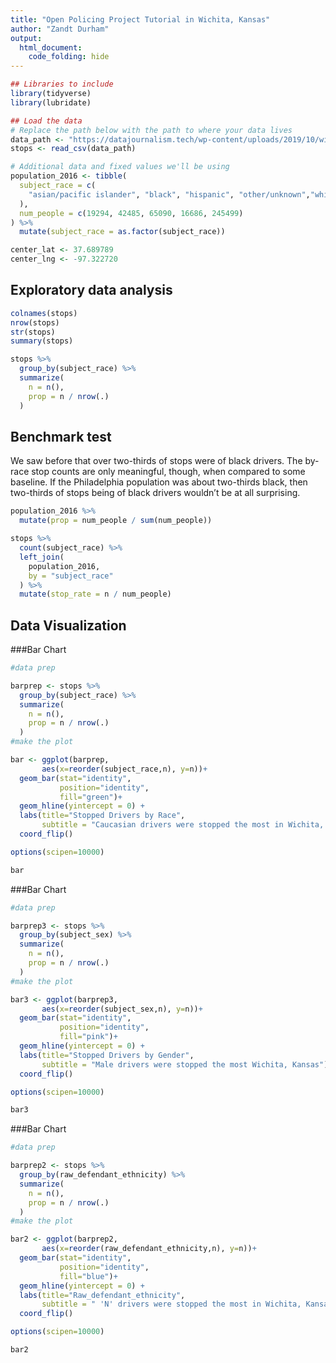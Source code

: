 ```yaml
---
title: "Open Policing Project Tutorial in Wichita, Kansas"
author: "Zandt Durham"
output:
  html_document:
    code_folding: hide
---
```


```r
## Libraries to include
library(tidyverse)
library(lubridate)

## Load the data
# Replace the path below with the path to where your data lives
data_path <- "https://datajournalism.tech/wp-content/uploads/2019/10/wichita.csv"
stops <- read_csv(data_path)

# Additional data and fixed values we'll be using
population_2016 <- tibble(
  subject_race = c(
    "asian/pacific islander", "black", "hispanic", "other/unknown","white"
  ),
  num_people = c(19294, 42485, 65090, 16686, 245499)
) %>% 
  mutate(subject_race = as.factor(subject_race))

center_lat <- 37.689789
center_lng <- -97.322720
```

## Exploratory data analysis


```r
colnames(stops)
nrow(stops)
str(stops)
summary(stops)
```

```r
stops %>% 
  group_by(subject_race) %>% 
  summarize(
    n = n(),
    prop = n / nrow(.)
  )
```



## Benchmark test

We saw before that over two-thirds of stops were of black drivers. The by-race
stop counts are only meaningful, though, when compared to some baseline. If
the Philadelphia population was about two-thirds black, then two-thirds of stops
being of black drivers wouldn't be at all surprising. 

```r
population_2016 %>% 
  mutate(prop = num_people / sum(num_people))
```


```r
stops %>% 
  count(subject_race) %>% 
  left_join(
    population_2016,
    by = "subject_race"
  ) %>% 
  mutate(stop_rate = n / num_people)
```


## Data Visualization

###Bar Chart
```r
#data prep

barprep <- stops %>% 
  group_by(subject_race) %>% 
  summarize(
    n = n(),
    prop = n / nrow(.)
  )
#make the plot

bar <- ggplot(barprep,
       aes(x=reorder(subject_race,n), y=n))+
  geom_bar(stat="identity", 
           position="identity", 
           fill="green")+
  geom_hline(yintercept = 0) +
  labs(title="Stopped Drivers by Race",
       subtitle = "Caucasian drivers were stopped the most in Wichita, Kansas")+
  coord_flip()

options(scipen=10000)

bar
```

###Bar Chart
```r
#data prep

barprep3 <- stops %>% 
  group_by(subject_sex) %>% 
  summarize(
    n = n(),
    prop = n / nrow(.)
  )
#make the plot

bar3 <- ggplot(barprep3,
       aes(x=reorder(subject_sex,n), y=n))+
  geom_bar(stat="identity", 
           position="identity", 
           fill="pink")+
  geom_hline(yintercept = 0) +
  labs(title="Stopped Drivers by Gender",
       subtitle = "Male drivers were stopped the most Wichita, Kansas")+
  coord_flip()

options(scipen=10000)

bar3
```

###Bar Chart
```r
#data prep

barprep2 <- stops %>% 
  group_by(raw_defendant_ethnicity) %>% 
  summarize(
    n = n(),
    prop = n / nrow(.)
  )
#make the plot

bar2 <- ggplot(barprep2,
       aes(x=reorder(raw_defendant_ethnicity,n), y=n))+
  geom_bar(stat="identity", 
           position="identity", 
           fill="blue")+
  geom_hline(yintercept = 0) +
  labs(title="Raw_defendant_ethnicity",
       subtitle = " 'N' drivers were stopped the most in Wichita, Kansas")+
  coord_flip()

options(scipen=10000)

bar2
```